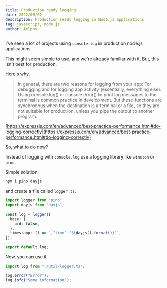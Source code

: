 ```yaml
---
title: Production ready logging
date: 2022/09/02
description: Production ready logging in Node.js applications
tag: javascript, node.js
author: Aelpxy
---
```


I've seen a lot of projects using `console.log` in production node.js applications.

This might seem simple to use, and we're already familiar with it. But, this isn't best for production.

Here's why,

> In general, there are two reasons for logging from your app: For debugging and for logging app activity (essentially, everything else). Using console.log() or console.error() to print log messages to the terminal is common practice in development. But these functions are synchronous when the destination is a terminal or a file, so they are not suitable for production, unless you pipe the output to another program.

[https://expressjs.com/en/advanced/best-practice-performance.html#do-logging-correctly](https://expressjs.com/en/advanced/best-practice-performance.html#do-logging-correctly)

So, what to do now?

Instead of logging with `console.log` use a logging library like `winston` or `pino`.

Simple solution:

```
npm i pino dayjs
```

and create a file called `logger.ts`.

```ts
import logger from "pino";
import dayjs from "dayjs";

const log = logger({
  base: {
    pid: false,
  },
  timestamp: () => `,"time":"${dayjs().format()}"`,
});

export default log;
```

Now, you can use it.

```ts
import log from "./util/logger.ts";

log.error("Error");
log.info("Some information");
```
